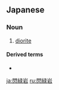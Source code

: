 ==Japanese==
{{ja-kanjitab|せん|りょく|がん|yomi=o}}

===Noun===
{{ja-noun|せんりょくがん}}

# {{lb|ja|rock|sort=せんりょくがん}} [[diorite]]

====Derived terms====
* {{ja-r|花崗閃緑岩|かこうせんりょくがん}}

[[ja:閃緑岩]]
[[ru:閃緑岩]]